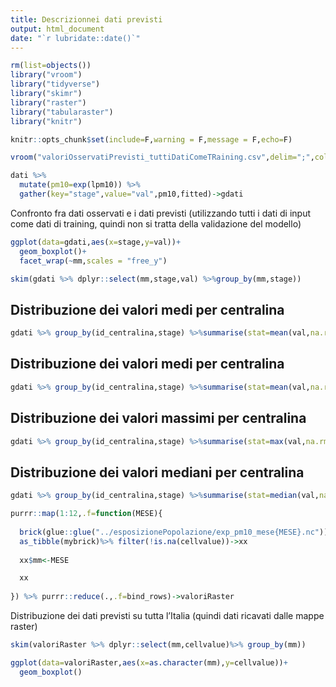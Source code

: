 ```yaml
---
title: Descrizionnei dati previsti
output: html_document
date: "`r lubridate::date()`"
---  
```


```r
rm(list=objects())
library("vroom")
library("tidyverse")
library("skimr")
library("raster")
library("tabularaster")
library("knitr")

knitr::opts_chunk$set(include=F,warning = F,message = F,echo=F)

vroom("valoriOsservatiPrevisti_tuttiDatiComeTRaining.csv",delim=";",col_names = TRUE)->dati

dati %>%
  mutate(pm10=exp(lpm10)) %>%
  gather(key="stage",value="val",pm10,fitted)->gdati
```

Confronto fra dati osservati e i dati previsti (utilizzando tutti i dati di input come dati di training, quindi non si tratta della validazione del modello)


```r
ggplot(data=gdati,aes(x=stage,y=val))+
  geom_boxplot()+
  facet_wrap(~mm,scales = "free_y")
```

```r
skim(gdati %>% dplyr::select(mm,stage,val) %>%group_by(mm,stage))
```

## Distribuzione dei valori medi per centralina

```r
gdati %>% group_by(id_centralina,stage) %>%summarise(stat=mean(val,na.rm=TRUE)) %>% ungroup() %>% ggplot(data=.,aes(x=stage,y=stat))+geom_boxplot()
```

## Distribuzione dei valori medi per centralina

```r
gdati %>% group_by(id_centralina,stage) %>%summarise(stat=mean(val,na.rm=TRUE)) %>% ungroup() %>% ggplot(data=.,aes(x=stage,y=stat))+geom_boxplot()
```

## Distribuzione dei valori massimi per centralina

```r
gdati %>% group_by(id_centralina,stage) %>%summarise(stat=max(val,na.rm=TRUE)) %>% ungroup() %>% ggplot(data=.,aes(x=stage,y=stat))+geom_boxplot()
```

## Distribuzione dei valori mediani per centralina

```r
gdati %>% group_by(id_centralina,stage) %>%summarise(stat=median(val,na.rm=TRUE)) %>% ungroup() %>% ggplot(data=.,aes(x=stage,y=stat))+geom_boxplot()
```

```r
purrr::map(1:12,.f=function(MESE){
  
  brick(glue::glue("../esposizionePopolazione/exp_pm10_mese{MESE}.nc"))->mybrick
  as_tibble(mybrick)%>% filter(!is.na(cellvalue))->xx
  
  xx$mm<-MESE

  xx
  
}) %>% purrr::reduce(.,.f=bind_rows)->valoriRaster
```

Distribuzione dei dati previsti su tutta l'Italia (quindi dati ricavati dalle mappe raster)


```r
skim(valoriRaster %>% dplyr::select(mm,cellvalue)%>% group_by(mm))
```  

```r
ggplot(data=valoriRaster,aes(x=as.character(mm),y=cellvalue))+
  geom_boxplot()
```